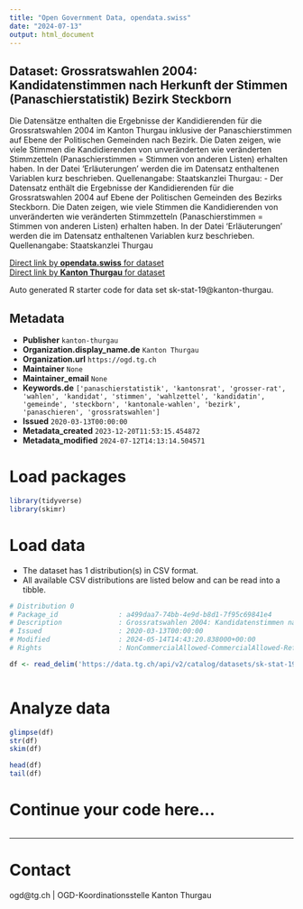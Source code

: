 ```yaml
---
title: "Open Government Data, opendata.swiss"
date: "2024-07-13"
output: html_document
---
```


## Dataset: Grossratswahlen 2004: Kandidatenstimmen nach Herkunft der Stimmen (Panaschierstatistik) Bezirk Steckborn

Die Datensätze enthalten die Ergebnisse der Kandidierenden für die Grossratswahlen 2004 im Kanton Thurgau inklusive der Panaschierstimmen auf Ebene der Politischen Gemeinden nach Bezirk. Die Daten zeigen, wie viele Stimmen die Kandidierenden von unveränderten wie veränderten Stimmzetteln (Panaschierstimmen = Stimmen von anderen Listen) erhalten haben. In der Datei 'Erläuterungen' werden die im Datensatz enthaltenen Variablen kurz beschrieben. Quellenangabe: Staatskanzlei Thurgau: -  Der Datensatz enthält die Ergebnisse der Kandidierenden für die Grossratswahlen 2004 auf Ebene der Politischen Gemeinden des Bezirks Steckborn. Die Daten zeigen, wie viele Stimmen die Kandidierenden von unveränderten wie veränderten Stimmzetteln (Panaschierstimmen = Stimmen von anderen Listen) erhalten haben. In der Datei 'Erläuterungen' werden die im Datensatz enthaltenen Variablen kurz beschrieben. Quellenangabe: Staatskanzlei Thurgau

[Direct link by **opendata.swiss** for dataset](https://opendata.swiss/de/dataset/grossratswahlen-2004-kandidatenstimmen-nach-herkunft-der-stimmen-panaschierstatistik-bezirk-ste)<br>
[Direct link by **Kanton Thurgau** for dataset](https://data.tg.ch/explore/dataset/sk-stat-19/)

Auto generated R starter code for data set sk-stat-19@kanton-thurgau.

## Metadata

- **Publisher** `kanton-thurgau`
- **Organization.display_name.de** `Kanton Thurgau`
- **Organization.url** `https://ogd.tg.ch`
- **Maintainer** `None`
- **Maintainer_email** `None`
- **Keywords.de** `['panaschierstatistik', 'kantonsrat', 'grosser-rat', 'wahlen', 'kandidat', 'stimmen', 'wahlzettel', 'kandidatin', 'gemeinde', 'steckborn', 'kantonale-wahlen', 'bezirk', 'panaschieren', 'grossratswahlen']`
- **Issued** `2020-03-13T00:00:00`
- **Metadata_created** `2023-12-20T11:53:15.454872`
- **Metadata_modified** `2024-07-12T14:13:14.504571`


# Load packages

```r

library(tidyverse)
library(skimr)

```

# Load data

-   The dataset has 1 distribution(s) in CSV format.
-   All available CSV distributions are listed below and can be read into a tibble.

```r

# Distribution 0
# Package_id               : a499daa7-74bb-4e9d-b8d1-7f95c69841e4
# Description              : Grossratswahlen 2004: Kandidatenstimmen nach Herkunft der Stimmen (Panaschierstatistik) Bezirk Steckborn (csv)
# Issued                   : 2020-03-13T00:00:00
# Modified                 : 2024-05-14T14:43:20.838000+00:00
# Rights                   : NonCommercialAllowed-CommercialAllowed-ReferenceRequired

df <- read_delim('https://data.tg.ch/api/v2/catalog/datasets/sk-stat-19/exports/csv')



```

# Analyze data

```r

glimpse(df)
str(df)
skim(df)

head(df)
tail(df)

```

# Continue your code here...

```r

```

------------------------------------------------------------------------

# Contact

ogd@tg.ch | OGD-Koordinationsstelle Kanton Thurgau
